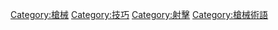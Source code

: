 [[Category:槍械|Category:槍械]]
[[Category:技巧|Category:技巧]]
[[Category:射擊|Category:射擊]]
[[Category:槍械術語|Category:槍械術語]]